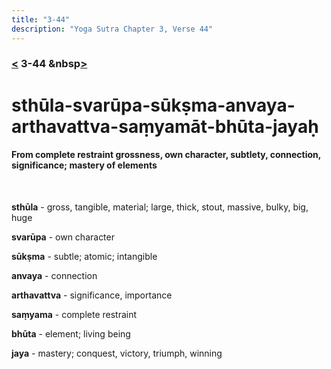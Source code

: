 ```yaml
---
title: "3-44"
description: "Yoga Sutra Chapter 3, Verse 44"
---
```


### [<](/Chapter-3/3-43/) 3-44 &nbsp[>](/Chapter-3/3-45/)

# sthūla-svarūpa-sūkṣma-anvaya-arthavattva-saṃyamāt-bhūta-jayaḥ

#### From complete restraint grossness, own character, subtlety, connection, significance; mastery of elements

<br />

**sthūla** - gross, tangible, material; large, thick, stout, massive, bulky, big, huge

**svarūpa** - own character

**sūkṣma** - subtle; atomic; intangible

**anvaya** - connection

**arthavattva** - significance, importance

**saṃyama** - complete restraint

**bhūta** - element; living being

**jaya** - mastery; conquest, victory, triumph, winning

<br />
